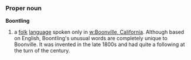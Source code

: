 ===Proper noun===
'''Boontling'''
{{wikipedia}}
#a [[folk]] [[language]] spoken only in [[w:Boonville, California]]. Although based on English, Boontling's unusual words are completely unique to Boonville. It was invented in the late 1800s and had quite a following at the turn of the century.